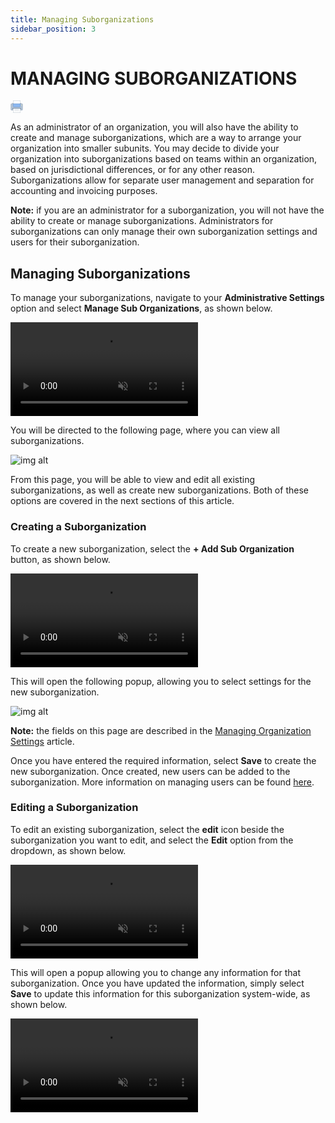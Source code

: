 ```yaml
---
title: Managing Suborganizations
sidebar_position: 3
---
```


# MANAGING SUBORGANIZATIONS
[<svg xmlns="http://www.w3.org/2000/svg" viewBox="0 0 80 80" width="20px"><path fill="#66798f" d="M14 16H66V24H14z"></path><path fill="#b0c1d4" d="M8,63.5c-3,0-5.5-2.5-5.5-5.5V26c0-3,2.5-5.5,5.5-5.5h64c3,0,5.5,2.5,5.5,5.5v32 c0,3-2.5,5.5-5.5,5.5H8z"></path><path fill="#66798f" d="M72,21c2.8,0,5,2.2,5,5v32c0,2.8-2.2,5-5,5H8c-2.8,0-5-2.2-5-5V26c0-2.8,2.2-5,5-5H72 M72,20H8 c-3.3,0-6,2.7-6,6v32c0,3.3,2.7,6,6,6h64c3.3,0,6-2.7,6-6V26C78,22.7,75.3,20,72,20L72,20z"></path><path fill="#fff" d="M16.5 2.5H63.5V23.5H16.5z"></path><path fill="#788b9c" d="M63,3v20H17V3H63 M64,2H16v22h48V2L64,2z"></path><path fill="#8bb7f0" d="M22,41.5c-3,0-5.5-2.5-5.5-5.5V20.5h47V36c0,3-2.5,5.5-5.5,5.5H22z"></path><path fill="#4e7ab5" d="M63,21v15c0,2.8-2.2,5-5,5H22c-2.8,0-5-2.2-5-5V21H63 M64,20H16v16c0,3.3,2.7,6,6,6h36 c3.3,0,6-2.7,6-6V20L64,20z"></path><path fill="#fff" d="M16.5 50.5H63.5V77.5H16.5z"></path><path fill="#788b9c" d="M63,51v26H17V51H63 M64,50H16v28h48V50L64,50z"></path><path fill="#d6e3ed" d="M17 52H63V56H17z"></path><path fill="#788b9c" d="M26 59H54V60H26zM26 67H54V68H26z"></path><g><path fill="#ffeea3" d="M70 28A2 2 0 1 0 70 32A2 2 0 1 0 70 28Z"></path></g><path fill="#66798f" d="M17,56v-4h46v4h2c1.7,0,3-1.3,3-3l0,0c0-1.7-1.3-3-3-3H15c-1.7,0-3,1.3-3,3l0,0c0,1.7,1.3,3,3,3H17z"></path></svg>](/Assets/file/managing-suborganizations.pdf)


As an administrator of an organization, you will also have the ability to create and manage suborganizations, which are a way to arrange your organization into smaller subunits. You may decide to divide your organization into suborganizations based on teams within an organization, based on jurisdictional differences, or for any other reason. Suborganizations allow for separate user management and separation for accounting and invoicing purposes.

**Note:** if you are an administrator for a suborganization, you will not have the ability to create or manage suborganizations. Administrators for suborganizations can only manage their own suborganization settings and users for their suborganization.

## Managing Suborganizations

To manage your suborganizations, navigate to your **Administrative Settings** option and select **Manage Sub Organizations**, as shown below.

<video autoplay controls loop muted src="https://treefort.tech/wp-content/uploads/2021/01/2.webm"></video>

You will be directed to the following page, where you can view all suborganizations.

![img alt](/img/suborganizations.png)

From this page, you will be able to view and edit all existing suborganizations, as well as create new suborganizations. Both of these options are covered in the next sections of this article.

### Creating a Suborganization

To create a new suborganization, select the **+ Add Sub Organization** button, as shown below.

<video autoplay controls loop muted src="https://treefort.tech/wp-content/uploads/2021/01/3.webm"></video>

This will open the following popup, allowing you to select settings for the new suborganization.

![img alt](/img/add-sub-organisation.png)

**Note:** the fields on this page are described in the [Managing Organization Settings](/docs/managing-your-organization/managing-organization-settings/) article.

Once you have entered the required information, select **Save** to create the new suborganization. Once created, new users can be added to the suborganization. More information on managing users can be found [here](/docs/managing-your-organization/managing-users).

### Editing a Suborganization

To edit an existing suborganization, select the **edit** icon beside the suborganization you want to edit, and select the **Edit** option from the dropdown, as shown below.

<video autoplay controls loop muted src="https://treefort.tech/wp-content/uploads/2021/01/4.webm"></video>

This will open a popup allowing you to change any information for that suborganization. Once you have updated the information, simply select **Save** to update this information for this suborganization system-wide, as shown below.

<video autoplay controls loop muted src="https://treefort.tech/wp-content/uploads/2021/01/5.webm"></video>